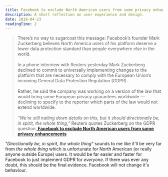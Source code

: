 ```yaml
---
title: Facebook to exclude North American users from some privacy enhancements
description: A short reflection on user experience and design.
date: 2018-04-23
readingTime: 2
---
```


>There’s no way to sugarcoat this message: Facebook’s  founder Mark Zuckerberg believes North America users of his platform deserve a lower data protection standard than people everywhere else in the world.
<br /><br />
In a phone interview with Reuters yesterday Mark Zuckerberg declined to commit to universally implementing changes to the platform that are necessary to comply with the European Union’s incoming General Data Protection Regulation (GDPR).
<br /><br />
Rather, he said the company was working on a version of the law that would bring some European privacy guarantees worldwide — declining to specify to the reporter which parts of the law would not extend worldwide.
<br /><br />
_“We’re still nailing down details on this, but it should directionally be, in spirit, the whole thing,”_  Reuters quotes Zuckerberg on the GDPR question.**[
Facebook to exclude North American users from some privacy enhancements](https://techcrunch.com/2018/04/04/facebook-gdpr-wont-be-universal/)**

_"Directionally be, in spirit, the whole thing"_ sounds to me like it'll be very far from _the whole thing_ which is unfortunate for North American (or really anyone outside Europe) users. It would be far easier and faster for Facebook to just implement GDPR for _everyone_. If there was ever any doubt, this should be the final evidence. Facebook will not change it's behaviour.